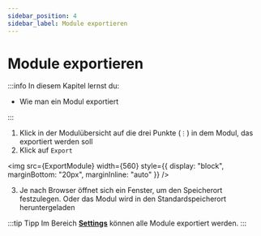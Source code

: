 ```yaml
---
sidebar_position: 4
sidebar_label: Module exportieren
---
```



# Module exportieren

:::info In diesem Kapitel lernst du:

- Wie man ein Modul exportiert

:::

1. Klick in der Modulübersicht auf die drei Punkte (`⋮`) in dem Modul, das exportiert werden soll
2. Klick auf `Export`

<img src={ExportModule} width={560} style={{ display: "block", marginBottom: "20px", marginInline: "auto" }} />

3. Je nach Browser öffnet sich ein Fenster, um den Speicherort festzulegen. Oder das Modul wird in den Standardspeicherort heruntergeladen

:::tip Tipp
Im Bereich **[Settings](https://www.repeatio.de/settings)** können alle Module exportiert werden.
:::
